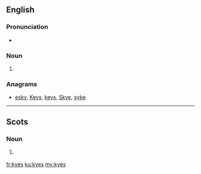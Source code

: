 ==English==

===Pronunciation===
* {{rhymes|aɪz|lang=en}}

===Noun===
{{head|en|noun plural form}}

# {{plural of|kye|lang=en}}

===Anagrams===
* [[esky#English|esky]], [[Keys#English|Keys]], [[keys#English|keys]], [[Skye#English|Skye]], [[syke#English|syke]]

----

==Scots==

===Noun===
{{head|sco|noun plural form}}

# {{context|South Scots|lang=sco}} {{plural of|kye|lang=sco}}

[[fr:kyes]]
[[ku:kyes]]
[[my:kyes]]